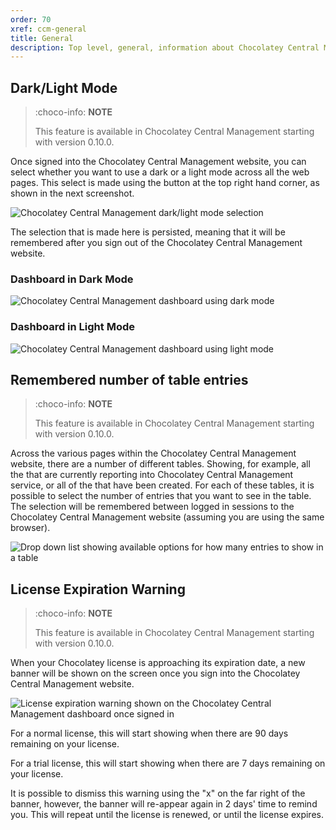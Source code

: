 ```yaml
---
order: 70
xref: ccm-general
title: General
description: Top level, general, information about Chocolatey Central Management Website functionality
---
```


## Dark/Light Mode

> :choco-info: **NOTE**
>
> This feature is available in Chocolatey Central Management starting with version 0.10.0.

Once signed into the Chocolatey Central Management website, you can select whether you want to use a dark or a light mode across all the web pages.  This select is made using the button at the top right hand corner, as shown in the next screenshot.

![Chocolatey Central Management dark/light mode selection](/images/ccm-playwright/dashboard/dropdown-menu-theme-toggle.png)

The selection that is made here is persisted, meaning that it will be remembered after you sign out of the Chocolatey Central Management website.

### Dashboard in Dark Mode

![Chocolatey Central Management dashboard using dark mode](/images/ccm-playwright/dashboard/dark-mode.png)

### Dashboard in Light Mode

![Chocolatey Central Management dashboard using light mode](/images/ccm-playwright/dashboard/light-mode.png)

## Remembered number of table entries

> :choco-info: **NOTE**
>
> This feature is available in Chocolatey Central Management starting with version 0.10.0.

Across the various pages within the Chocolatey Central Management website, there are a number of different tables. Showing, for example, all the <Xref title="Computers" value="ccm-computers" /> that are currently reporting into Chocolatey Central Management service, or all of the <Xref title="Deployment Plans" value="ccm-deployments" /> that have been created.  For each of these tables, it is possible to select the number of entries that you want to see in the table.  The selection will be remembered between logged in sessions to the Chocolatey Central Management website (assuming you are using the same browser).

![Drop down list showing available options for how many entries to show in a table](/images/ccm-playwright/computers/dropdown-number-of-table-entries.png)

## License Expiration Warning

> :choco-info: **NOTE**
>
> This feature is available in Chocolatey Central Management starting with version 0.10.0.

When your Chocolatey license is approaching its expiration date, a new banner will be shown on the <Xref title="Dashboard" value="ccm-dashboard" /> screen once you sign into the Chocolatey Central Management website.

![License expiration warning shown on the Chocolatey Central Management dashboard once signed in](/images/ccm-playwright/dashboard/alert-license-expiring.png)

For a normal license, this will start showing when there are 90 days remaining on your license.

For a trial license, this will start showing when there are 7 days remaining on your license.

It is possible to dismiss this warning using the "x" on the far right of the banner, however, the banner will re-appear again in 2 days' time to remind you.  This will repeat until the license is renewed, or until the license expires.